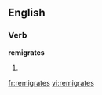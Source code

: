 ==English==

===Verb===
'''remigrates'''

# {{third-person singular of|[[remigrate]]}}

[[fr:remigrates]]
[[vi:remigrates]]
